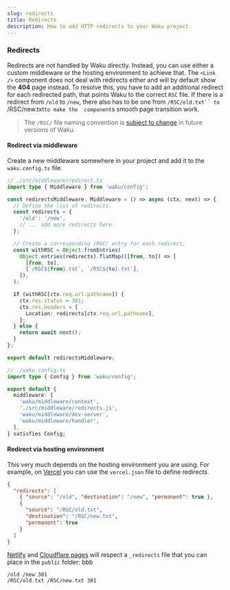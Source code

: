 ```yaml
---
slug: redirects
title: Redirects
description: How to add HTTP redirects to your Waku project.
---
```


### Redirects

Redirects are not handled by Waku directly. Instead, you can use either a custom middleware or the hosting environment to achieve that. The `<Link />` component does not deal with redirects either and will by default show the **404** page instead. To resolve this, you have to add an additional redirect for each redirected path, that points Waku to the correct `RSC` file. If there is a redirect from `/old` to `/new`, there also has to be one from `/RSC/old.txt`` to `/RSC/new.txt`to make the `<Link />` component`s smooth page transition work.

> The `/RSC/` file naming convention is [subject to change](https://github.com/wakujs/waku/discussions/929#discussioncomment-10825975) in future versions of Waku.

#### Redirect via middleware

Create a new middleware somewhere in your project and add it to the `waku.config.ts` file.

```typescript
// ./src/middleware/redirect.ts
import type { Middleware } from 'waku/config';

const redirectsMiddleware: Middleware = () => async (ctx, next) => {
  // Define the list of redirects.
  const redirects = {
    '/old': '/new',
    // ... add more redirects here
  };

  // Create a corresponding /RSC/ entry for each redirect.
  const withRSC = Object.fromEntries(
    Object.entries(redirects).flatMap(([from, to]) => [
      [from, to],
      [`/RSC${from}.txt`, `/RSC${to}.txt`],
    ]),
  );

  if (withRSC[ctx.req.url.pathname]) {
    ctx.res.status = 301;
    ctx.res.headers = {
      Location: redirects[ctx.req.url.pathname],
    };
  } else {
    return await next();
  }
};

export default redirectsMiddleware;
```

```typescript
// ./waku.config.ts
import type { Config } from 'waku/config';

export default {
  middleware: [
    'waku/middleware/context',
    './src/middleware/redirects.js',
    'waku/middleware/dev-server',
    'waku/middleware/handler',
  ],
} satisfies Config;
```

#### Redirect via hosting environment

This very much depends on the hosting environment you are using. For example, on [Vercel](https://vercel.com/docs/projects/project-configuration#redirects) you can use the `vercel.json` file to define redirects.

```json
{
  "redirects": [
    { "source": "/old", "destination": "/new", "permanent": true },
    {
      "source": "/RSC/old.txt",
      "destination": "/RSC/new.txt",
      "permanent": true
    }
  ]
}
```

[Netlify](https://docs.netlify.com/routing/redirects/#syntax-for-the-redirects-file) and [Cloudflare pages](https://developers.cloudflare.com/pages/configuration/redirects/) will respect a `_redirects` file that you can place in the `public` folder:
bbb

```
/old /new 301
/RSC/old.txt /RSC/new.txt 301
```
